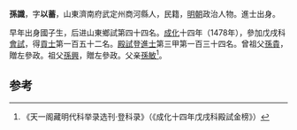 '''孫識'''，字'''以蓄'''，山東濟南府武定州商河縣人，民籍，[[明朝|明朝]]政治人物。進士出身。

早年出身國子生，后进山東鄉試第四十四名。[[成化|成化]]十四年（1478年），參加戊戌科[[會試|會試]]，得[[貢士|貢士]]第一百五十二名。[[殿試|殿試]]登[[進士|進士]]第三甲第一百三十四名。曾祖父[[孫貴|孫貴]]，贈左參政。祖父[[孫興|孫興]]，贈左參政。父亲[[孫敏|孫敏]]<ref>《天一阁藏明代科举录选刊·登科录》（《成化十四年戊戌科殿試金榜》）</ref>。

==参考==
{{reflist}}
{{明朝人物小作品}}
{{成化十四年戊戌科殿試金榜}}